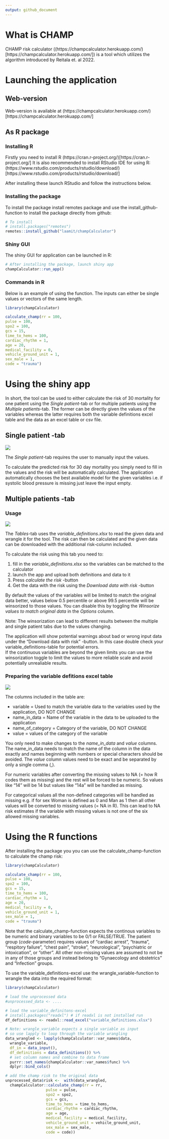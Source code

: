 ```yaml
---
output: github_document
---
```


# What is CHAMP

CHAMP risk calculator ((https://champcalculator.herokuapp.com/)[https://champcalculator.herokuapp.com/]) is a tool which utilizes the algorithm introduced by 
Reitala et. al 2022.

# Launching the application

## Web-version

Web-version is available at (https://champcalculator.herokuapp.com/)[https://champcalculator.herokuapp.com/]


## As R package

### Installing R

Firstly you need to install R (https://cran.r-project.org/)[https://cran.r-project.org/]
It is also recommended to install RStudio IDE for using R: 
(https://www.rstudio.com/products/rstudio/download/) [https://www.rstudio.com/products/rstudio/download/]

After installing these launch RStudio and follow the instructions below.

### Installing the package

To install the package install remotes package and use the install_github-function
to install the package directly from github:

```r
# To install
# install.packages("remotes")
remotes::install_github("laamit/champCalculator")
```

### Shiny GUI

The shiny GUI for application can be launched in R:

```r
# After installing the package, launch shiny app
champCalculator::run_app()
```

### Commands in R

Below is an example of using the function. The inputs can either be single 
values or vectors of the same length.

```r
library(champCalculator)

calculate_champ(rr = 100,
pulse = 100,
spo2 = 100,
gcs = 15,
time_to_hems = 100,
cardiac_rhythm = 1,
age = 20,
medical_facility = 0,
vehicle_ground_unit = 1,
sex_male = 1,
code = "trauma")
```


# Using the shiny app

In short, the tool can be used to either calculate the risk of 30 mortality for 
one patient using the *Single patient*-tab or for multiple patients using the 
*Multiple patients*-tab. The former can be directly given the values of the variables 
whereas the latter requires both the variable definitions excel table and the data
as an excel table or csv file.


## Single patient -tab

![](vignettes/champ_single.png)

The *Single patient*-tab requires the user to manually input the values.

To calculate the predicted risk for 30 day mortality you simply need to fill in 
the values and the risk will be automatically calculated.
The application automatically chooses the best available model for the given 
variables i.e. if systolic blood pressure is missing just leave the input empty.


## Multiple patients -tab

### Usage

![](vignettes/champ_multiple.png)

The *Tables*-tab uses the *variable_definitions.xlsx* to read the given data and
wrangle it for the tool. The risk can then be calculated and the given data can 
be downloaded with the additional risk-column included.

To calculate the risk using this tab you need to:

1. fill in the *variable_definitions.xlsx* so the variables can be matched to the calculator
2. launch the app and upload both definitions and data to it
3. Press *calculate the risk* -button
4. Get the data with the risk using the *Download data with risk* -button

By default the values of the variables will be limited to match the original data better, 
values below 0.5 percentile or above 99.5 percentile will be winsorized to those 
values. You can disable this by toggling the *Winsorize values to match original data* 
in the *Options* column.

Note: The winsorization can lead to different results between the multiple and single 
patient tabs due to the values changing.

The application will show potential warnings about bad or wrong input data under the
"Download data with risk" -button. In this case double check your variable_definitions-table 
for potential errors.   
If the continuous variables are beyond the given limits you can use the 
winsorization toggle to limit the values to more reliable scale and avoid 
potentially unrealiable results.


### Preparing the variable defitions excel table

![](vignettes/champ_variable_definitions.png)

The columns included in the table are:

* variable = Used to match the variable data to the variables used by the application, DO NOT CHANGE
* name_in_data = Name of the variable in the data to be uploaded to the application
* name_of_category = Category of the variable, DO NOT CHANGE
* value = values of the category of the variable

You only need to make changes to the *name_in_data* and *value* columns. The 
name_in_data needs to match the name of the column in the data exactly and names 
beginning with numbers or special characters should be avoided.
The *value* column values need to be exact and be separated by only a single 
comma (,). 

For numeric variables after converting the missing values to NA (= how R codes 
them as missing) and the rest will be forced to be numeric. So values like "14" 
will be 14 but values like "14a" will be handled as missing.

For categorical values all the non-defined categories will be handled as missing
e.g. if for sex Woman is defined as 0 and Man as 1 then all other values will be 
converted to missing values (= NA in R). This can lead to NA risk estimates if 
the variable with missing values is not one of the six allowed missing variables.



# Using the R functions

After installing the package you you can use the calculate_champ-function to
calculate the champ risk:

```r
library(champCalculator)

calculate_champ(rr = 100,
pulse = 100,
spo2 = 100,
gcs = 15,
time_to_hems = 100,
cardiac_rhythm = 1,
age = 20,
medical_facility = 0,
vehicle_ground_unit = 1,
sex_male = 1,
code = "trauma")
```

Note that the calculate_champ-function expects the continous variables to be 
numeric and binary variables to be 0/1 or FALSE/TRUE. 
The patient group (*code*-parameter) requires values of "cardiac arrest", 
"trauma", "respitory failure", "chest pain", "stroke", 
"neurological", "psychiatric or intoxication", or "other". All other non-missing 
values are assumed to not be in any of those groups and instead belong to 
"Gynaecology and obstetrics" and "Infection" groups.


To use the variable_definitions-excel use the wrangle_variable-function to
wrangle the data into the required format:

```r
library(champCalculator)

# load the unprocessed data
#unprocessed_data <- ....

# load the variable_definitons-excel
# install.packages("readxl") # if readxl is not installed run 
df_definitions <- readxl::read_excel("variable_definitions.xlsx")

# Note: wrangle_variable expects a single variable as input
# so use lapply to loop through the variable wrangling
data_wrangled <- lapply(champCalculator::var_names$data, 
  wrangle_variable,
  df_in = data_input(), 
  df_definitions = data_definitions()) %>%
  # set column names and combine to data frame
  purrr::set_names(champCalculator::var_names$func) %>%
  dplyr::bind_cols()

# add the champ risk to the original data
unprocessed_data$risk <-  with(data_wrangled, 
  champCalculator::calculate_champ(rr = rr,
                  pulse = pulse,
                  spo2 = spo2,
                  gcs = gcs,
                  time_to_hems = time_to_hems,
                  cardiac_rhythm = cardiac_rhythm,
                  age = age,
                  medical_facility = medical_facility,
                  vehicle_ground_unit = vehicle_ground_unit,
                  sex_male = sex_male,
                  code = code))  
```

